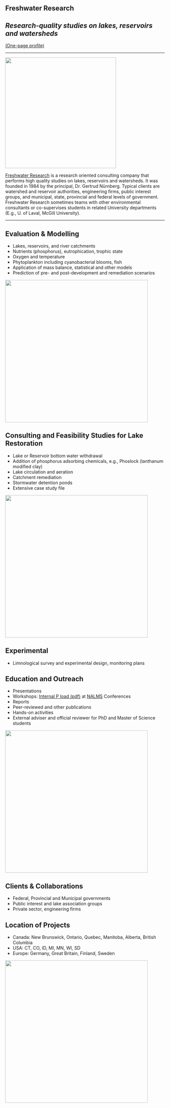 
:::{.banner style="background-image: url('assets/boulder_wide.jpg')"}

# **Freshwater Research**
## *Research-quality studies on lakes, reservoirs and watersheds*

:::

:::{.center}
[(One-page profile)](/assets/FWR_Profile.pdf)
:::

---

![](/assets/fwrlogo.gif){width=350 fig-align=center}

[Freshwater Research](/about/) is a research oriented consulting company that performs high quality studies on lakes, reservoirs and watersheds. It was founded in 1984 by the principal, Dr. Gertrud Nürnberg. Typical clients are watershed and reservoir authorities, engineering firms, public interest groups, and municipal, state, provincial and federal levels of government. Freshwater Research sometimes teams with other environmental consultants or co-supervises students in related University departments (E.g., U. of Laval, McGill University).

---


## Evaluation & Modelling

- Lakes, reservoirs, and river catchments
- Nutrients (phosphorus), eutrophication, trophic state
- Oxygen and temperature
- Phytoplankton including cyanobacterial blooms, fish
- Application of mass balance, statistical and other models
- Prediction of pre- and post-development and remediation scenarios

![](/assets/secchi.jpg){width=450 fig-align=center}

## Consulting and Feasibility Studies for Lake Restoration

- Lake or Reservoir bottom water withdrawal
- Addition of phosphorus adsorbing chemicals, e.g., Phoslock (lanthanum modified clay)
- Lake circulation and aeration
- Catchment remediation
- Stormwater detention ponds
- Extensive case study file

![](/assets/cyanobacteria.jpg){width=450 fig-align=center}

## Experimental

- Limnological survey and experimental design, monitoring plans

## Education and Outreach

- Presentations
- Workshops: [Internal P load (pdf)]({{ site.baseurl }}/assets/Workshops.pdf) at [NALMS](http://www.nalms.org/) Conferences
- Reports
- Peer-reviewed and other publications
- Hands-on activities
- External adviser and official reviewer for PhD and Master of Science students

![](/assets/goose.jpg){width=450 fig-align=center}

## Clients & Collaborations

- Federal, Provincial and Municipal governments
- Public interest and lake association groups
- Private sector, engineering firms

## Location of Projects

- Canada: New Brunswick, Ontario, Quebec, Manitoba, Alberta, British Columbia
- USA: CT, CO, ID, MI, MN, WI, SD
- Europe: Germany, Great Britain, Finland, Sweden

![](assets/eutro.jpg){width=450 fig-align=center}
